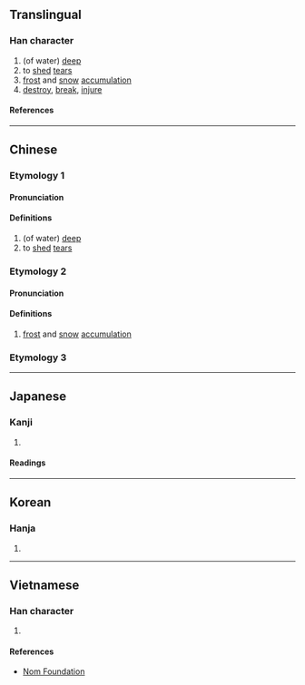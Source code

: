 {{character info}}
==Translingual==

===Han character===
{{Han char|rn=85|rad=水|as=11|sn=14|four=32114|canj=EUOG|ids=⿰氵崔}}

# (of water) [[deep]]
# to [[shed]] [[tear]]s
# [[frost]] and [[snow]] [[accumulation]]
# [[destroy]], [[break]], [[injure]]

====References====
{{Han ref|kx=0648.030|dkj=18183|dj=1058.010|hdz=31724.030|uh=6F3C}}

----

==Chinese==
{{zh-forms}}

===Etymology 1===
====Pronunciation====
{{zh-pron
|m=cuǐ
|c=ceoi4
|ma=
|cat=a,v
}}

====Definitions====
{{zh-hanzi}}

# (of water) [[deep]]
# to [[shed]] [[tear]]s

===Etymology 2===
====Pronunciation====
{{zh-pron
|m=cuī
|c=ceoi2
|mc=y
|oc=y
|ma=
|cat=n
}}

====Definitions====
{{zh-hanzi}}

# [[frost]] and [[snow]] [[accumulation]]

===Etymology 3===
{{zh-see|摧|v}}

----

==Japanese==

===Kanji===
{{ja-kanji|grade=|rs=水11}}

# {{rfdef|ja|sort=水11}}

====Readings====
{{ja-readings
|on=さい, すい, ずい
|kun=ふかい
}}

----

==Korean==

===Hanja===
{{ko-hanja|hangeul=[[최]]|eumhun=|rv=choe|mr=ch'oe|y=choy}}

# {{rfdef|ko|sort=水11}}

----

==Vietnamese==

===Han character===
{{vi-readings|rs=水11|reading=dồi, nhôi}}

# {{rfdef|vi|sort=水11}}

====References====
*[http://nomfoundation.org/common/nom_details.php?codepoint=6f3c Nom Foundation]